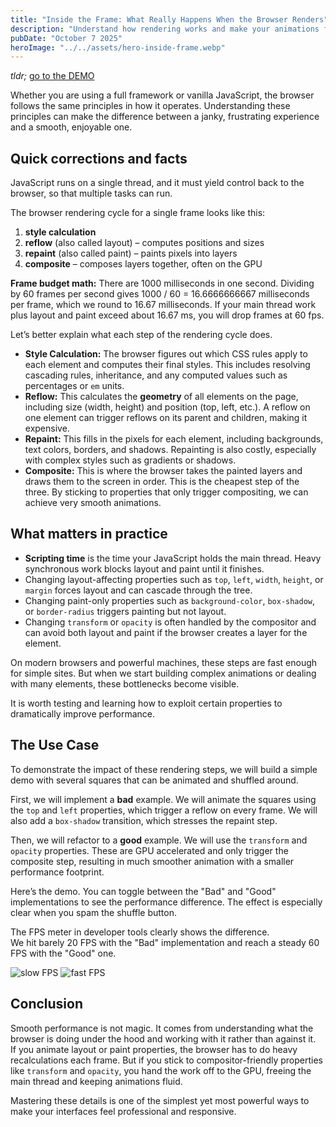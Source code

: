 ```yaml
---
title: "Inside the Frame: What Really Happens When the Browser Renders"
description: "Understand how rendering works and make your animations feel effortless."
pubDate: "October 7 2025"
heroImage: "../../assets/hero-inside-frame.webp"
---
```





*tldr;* [go to the DEMO](#demo)

Whether you are using a full framework or vanilla JavaScript, the browser follows the same principles in how it operates. Understanding these principles can make the difference between a janky, frustrating experience and a smooth, enjoyable one.

## Quick corrections and facts

JavaScript runs on a single thread, and it must yield control back to the browser, so that multiple tasks can run.

The browser rendering cycle for a single frame looks like this:

1. **style calculation**
2. **reflow** (also called layout) – computes positions and sizes
3. **repaint** (also called paint) – paints pixels into layers
4. **composite** – composes layers together, often on the GPU

**Frame budget math:** There are 1000 milliseconds in one second. Dividing by 60 frames per second gives 1000 / 60 = 16.6666666667 milliseconds per frame, which we round to 16.67 milliseconds. If your main thread work plus layout and paint exceed about 16.67 ms, you will drop frames at 60 fps.

Let’s better explain what each step of the rendering cycle does.

* **Style Calculation:** The browser figures out which CSS rules apply to each element and computes their final styles. This includes resolving cascading rules, inheritance, and any computed values such as percentages or `em` units.
* **Reflow:** This calculates the **geometry** of all elements on the page, including size (width, height) and position (top, left, etc.). A reflow on one element can trigger reflows on its parent and children, making it expensive.
* **Repaint:** This fills in the pixels for each element, including backgrounds, text colors, borders, and shadows. Repainting is also costly, especially with complex styles such as gradients or shadows.
* **Composite:** This is where the browser takes the painted layers and draws them to the screen in order. This is the cheapest step of the three. By sticking to properties that only trigger compositing, we can achieve very smooth animations.

## What matters in practice

- **Scripting time** is the time your JavaScript holds the main thread. Heavy synchronous work blocks layout and paint until it finishes.
- Changing layout-affecting properties such as `top`, `left`, `width`, `height`, or `margin` forces layout and can cascade through the tree.
- Changing paint-only properties such as `background-color`, `box-shadow`, or `border-radius` triggers painting but not layout.
- Changing `transform` or `opacity` is often handled by the compositor and can avoid both layout and paint if the browser creates a layer for the element.

On modern browsers and powerful machines, these steps are fast enough for simple sites. But when we start building complex animations or dealing with many elements, these bottlenecks become visible.

It is worth testing and learning how to exploit certain properties to dramatically improve performance.

## The Use Case

To demonstrate the impact of these rendering steps, we will build a simple demo with several squares that can be animated and shuffled around.

First, we will implement a **bad** example. We will animate the squares using the `top` and `left` properties, which trigger a reflow on every frame. We will also add a `box-shadow` transition, which stresses the repaint step.

Then, we will refactor to a **good** example. We will use the `transform` and `opacity` properties. These are GPU accelerated and only trigger the composite step, resulting in much smoother animation with a smaller performance footprint.

Here’s the demo. You can toggle between the "Bad" and "Good" implementations to see the performance difference. The effect is especially clear when you spam the shuffle button.

<div id="demo">
  <SquaresRendering />
</div>

The FPS meter in developer tools clearly shows the difference.  
We hit barely 20 FPS with the "Bad" implementation and reach a steady 60 FPS with the "Good" one.

<div class="flex">
<Image class="w-1/2 shrink-0" alt='slow FPS' src={slowFPS} />
<Image class="w-1/2 shrink-0" alt='fast FPS' src={fastFPS} />
</div>

## Conclusion

Smooth performance is not magic. It comes from understanding what the browser is doing under the hood and working with it rather than against it.  
If you animate layout or paint properties, the browser has to do heavy recalculations each frame. But if you stick to compositor-friendly properties like `transform` and `opacity`, you hand the work off to the GPU, freeing the main thread and keeping animations fluid.  

Mastering these details is one of the simplest yet most powerful ways to make your interfaces feel professional and responsive.
